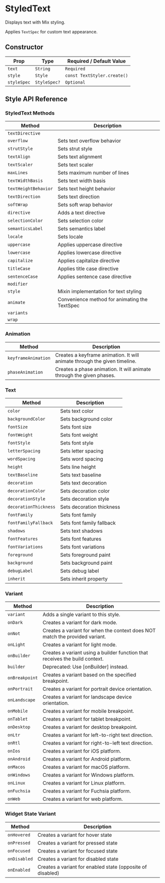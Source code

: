# StyledText

Displays text with Mix styling.

Applies `TextSpec` for custom text appearance.

## Constructor

| Prop  | Type         | Required / Default Value                |
|-------|--------------|------------------------------------------|
| `text` | `String` | `Required` |
| `style` | `Style` | `const TextStyler.create()` |
| `styleSpec` | `StyleSpec?` | `Optional` |

## Style API Reference

### StyledText Methods

| Method | Description |
|--------|-------------|
| `textDirective` |  |
| `overflow` | Sets text overflow behavior |
| `strutStyle` | Sets strut style |
| `textAlign` | Sets text alignment |
| `textScaler` | Sets text scaler |
| `maxLines` | Sets maximum number of lines |
| `textWidthBasis` | Sets text width basis |
| `textHeightBehavior` | Sets text height behavior |
| `textDirection` | Sets text direction |
| `softWrap` | Sets soft wrap behavior |
| `directive` | Adds a text directive |
| `selectionColor` | Sets selection color |
| `semanticsLabel` | Sets semantics label |
| `locale` | Sets locale |
| `uppercase` | Applies uppercase directive |
| `lowercase` | Applies lowercase directive |
| `capitalize` | Applies capitalize directive |
| `titleCase` | Applies title case directive |
| `sentenceCase` | Applies sentence case directive |
| `modifier` |  |
| `style` | Mixin implementation for text styling |
| `animate` | Convenience method for animating the TextSpec |
| `variants` |  |
| `wrap` |  |

### Animation

| Method | Description |
|--------|-------------|
| `keyframeAnimation` | Creates a keyframe animation. It will animate through the given timeline. |
| `phaseAnimation` | Creates a phase animation. It will animate through the given phases. |

### Text

| Method | Description |
|--------|-------------|
| `color` | Sets text color |
| `backgroundColor` | Sets background color |
| `fontSize` | Sets font size |
| `fontWeight` | Sets font weight |
| `fontStyle` | Sets font style |
| `letterSpacing` | Sets letter spacing |
| `wordSpacing` | Sets word spacing |
| `height` | Sets line height |
| `textBaseline` | Sets text baseline |
| `decoration` | Sets text decoration |
| `decorationColor` | Sets decoration color |
| `decorationStyle` | Sets decoration style |
| `decorationThickness` | Sets decoration thickness |
| `fontFamily` | Sets font family |
| `fontFamilyFallback` | Sets font family fallback |
| `shadows` | Sets text shadows |
| `fontFeatures` | Sets font features |
| `fontVariations` | Sets font variations |
| `foreground` | Sets foreground paint |
| `background` | Sets background paint |
| `debugLabel` | Sets debug label |
| `inherit` | Sets inherit property |

### Variant

| Method | Description |
|--------|-------------|
| `variant` | Adds a single variant to this style. |
| `onDark` | Creates a variant for dark mode. |
| `onNot` | Creates a variant for when the context does NOT match the provided variant. |
| `onLight` | Creates a variant for light mode. |
| `onBuilder` | Creates a variant using a builder function that receives the build context. |
| `builder` | Deprecated: Use [onBuilder] instead. |
| `onBreakpoint` | Creates a variant based on the specified breakpoint. |
| `onPortrait` | Creates a variant for portrait device orientation. |
| `onLandscape` | Creates a variant for landscape device orientation. |
| `onMobile` | Creates a variant for mobile breakpoint. |
| `onTablet` | Creates a variant for tablet breakpoint. |
| `onDesktop` | Creates a variant for desktop breakpoint. |
| `onLtr` | Creates a variant for left-to-right text direction. |
| `onRtl` | Creates a variant for right-to-left text direction. |
| `onIos` | Creates a variant for iOS platform. |
| `onAndroid` | Creates a variant for Android platform. |
| `onMacos` | Creates a variant for macOS platform. |
| `onWindows` | Creates a variant for Windows platform. |
| `onLinux` | Creates a variant for Linux platform. |
| `onFuchsia` | Creates a variant for Fuchsia platform. |
| `onWeb` | Creates a variant for web platform. |

### Widget State Variant

| Method | Description |
|--------|-------------|
| `onHovered` | Creates a variant for hover state |
| `onPressed` | Creates a variant for pressed state |
| `onFocused` | Creates a variant for focused state |
| `onDisabled` | Creates a variant for disabled state |
| `onEnabled` | Creates a variant for enabled state (opposite of disabled) |

